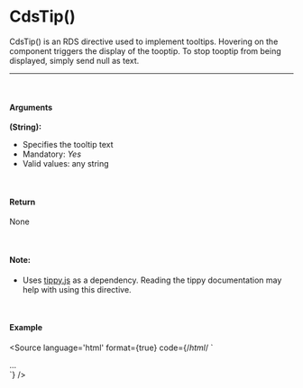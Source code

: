 
<Meta title="Utils/Directives/CdsTip()"/>

# CdsTip()

CdsTip() is an RDS directive used to implement tooltips. Hovering on the component triggers the display of the tooptip. To stop tooptip from being displayed, simply send null as text.

<hr />
<br />

#### Arguments

**(String):**
- Specifies the tooltip text
- Mandatory: *Yes*
- Valid values: any string

<br />

#### Return

None

<br />

#### Note:
- Uses [tippy.js](https://tippyjs.bootcss.com/) as a dependency. Reading the tippy documentation may help with using this directive.

<br />

#### Example

<Story name="CdsTip">
</Story>

<Source
  language='html'
  format={true}
  code={/*html*/ `
<div
		v-cdstip="text"
	>
		...
</div>
  `}
/>
